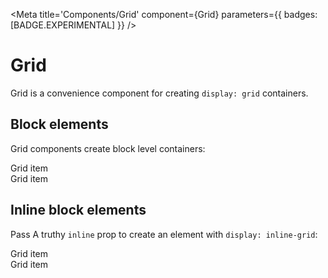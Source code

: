 

<Meta
  title='Components/Grid'
  component={Grid}
  parameters={{ badges: [BADGE.EXPERIMENTAL] }}
/>

# Grid

Grid is a convenience component for creating `display: grid` containers.

## Block elements

Grid components create block level containers:

<Grid className='grid-cols-2' gap={4}>
  <div className='border'>Grid item</div>
  <div className='border'>Grid item</div>
</Grid>

## Inline block elements

Pass A truthy `inline` prop to create an element with `display: inline-grid`:

<Grid inline className='grid-cols-2' gap={4}>
  <div className='border'>Grid item</div>
  <div className='border'>Grid item</div>
</Grid>

<ArgsTable of={Grid} />
